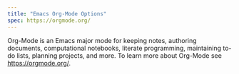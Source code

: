 ```yaml
---
title: "Emacs Org-Mode Options"
spec: https://orgmode.org/
---
```


Org-Mode is an Emacs major mode for keeping notes, authoring documents, computational notebooks, literate programming, maintaining to-do lists, planning projects, and more. To learn more about Org-Mode see <https://orgmode.org/>.
